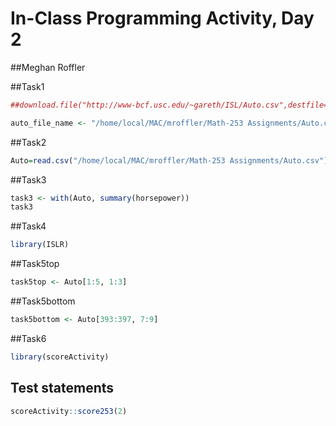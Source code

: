 # In-Class Programming Activity, Day 2

##Meghan Roffler

##Task1
```r
##download.file("http://www-bcf.usc.edu/~gareth/ISL/Auto.csv",destfile="Auto.csv")
```
```r
auto_file_name <- "/home/local/MAC/mroffler/Math-253 Assignments/Auto.csv"
```

##Task2 
```r
Auto=read.csv("/home/local/MAC/mroffler/Math-253 Assignments/Auto.csv")
```

##Task3
```r
task3 <- with(Auto, summary(horsepower))
task3
```

##Task4
```r
library(ISLR)
```

##Task5top
```r
task5top <- Auto[1:5, 1:3]
```

##Task5bottom 
```r
task5bottom <- Auto[393:397, 7:9]
```

##Task6
```r
library(scoreActivity)
```


## Test statements

```r
scoreActivity::score253(2)
```